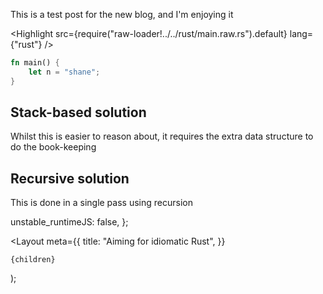 
This is a test post for the new blog, and I'm enjoying it

<Highlight src={require("raw-loader!../../rust/main.raw.rs").default} lang={"rust"} />

```rust
fn main() {
    let n = "shane";
}
```

## Stack-based solution

Whilst this is easier to reason about, it requires the extra data structure
to do the book-keeping

<DemoBlock label="stack-based visualization">
  <BrowserComponent kind="vanilla" scriptInclude="algo/algo-balanced-stack.lit.ts">
    <algo-balanced-stack
      input="((9+1))"
      inputs='[
  { "value": "((9+1))", "label": "Simple balanced" },
  { "value": "(1+2", "label": "Stack not empty" },
  { "value": "((1+2]", "label": "Closing bracket does not match" }
]'
    />
  </BrowserComponent>
</DemoBlock>

## Recursive solution

This is done in a single pass using recursion

<DemoBlock label="recursive visualization">
  <BrowserComponent kind="vanilla" scriptInclude="algo/algo-balanced-recursive.lit.ts">
    <algo-balanced-recursive
      input="(1+2)"
      inputs='[
  { "value": "(1+2)", "label": "Simple balanced" },
  { "value": "(1+2", "label": "Missing closing paren" },
  { "value": "({123}]", "label": "Closing bracket does not match" },
  { "value": "]123", "label": "Starting on a closing bracket" }
]'
    />
  </BrowserComponent>
</DemoBlock>

  unstable_runtimeJS: false,
};

  <Layout
    meta={{
      title: "Aiming for idiomatic Rust",
    }}
  >
    {children}
  </Layout>
);

